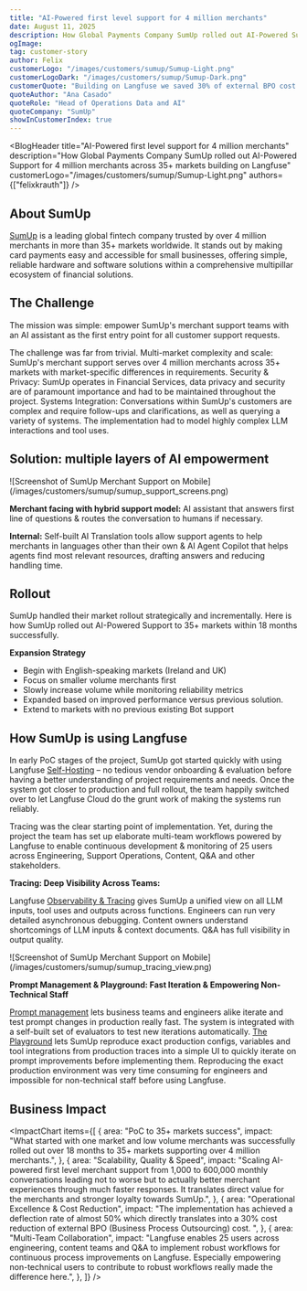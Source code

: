 ```yaml
---
title: "AI-Powered first level support for 4 million merchants"
date: August 11, 2025
description: How Global Payments Company SumUp rolled out AI-Powered Support for 4 million merchants across 35+ markets building on Langfuse
ogImage: 
tag: customer-story
author: Felix
customerLogo: "/images/customers/sumup/Sumup-Light.png"
customerLogoDark: "/images/customers/sumup/Sumup-Dark.png"
customerQuote: "Building on Langfuse we saved 30% of external BPO cost by deflecting 50% of support conversations to AI."
quoteAuthor: "Ana Casado"
quoteRole: "Head of Operations Data and AI"
quoteCompany: "SumUp"
showInCustomerIndex: true
---
```



<BlogHeader
  title="AI-Powered first level support for 4 million merchants"
  description="How Global Payments Company SumUp rolled out AI-Powered Support for 4 million merchants across 35+ markets building on Langfuse"
  customerLogo="/images/customers/sumup/Sumup-Light.png"
  authors={["felixkrauth"]}
/>

## About SumUp
[SumUp](https://www.sumup.com/en-gb/) is a leading global fintech company trusted by over 4 million merchants in more than 35+ markets worldwide. It stands out by making card payments easy and accessible for small businesses, offering simple, reliable hardware and software solutions within a comprehensive multipillar ecosystem of financial solutions.

## The Challenge
The mission was simple: empower SumUp's merchant support teams with an AI assistant as the first entry point for all customer support requests. 

The challenge was far from trivial. Multi-market complexity and scale: SumUp's merchant support serves over 4 million merchants across 35+ markets with market-specific differences in requirements. Security & Privacy: SumUp operates in Financial Services, data privacy and security are of paramount importance and had to be maintained throughout the project. Systems Integration: Conversations within SumUp's customers are complex and require follow-ups and clarifications, as well as querying a variety of systems. The implementation had to model highly complex LLM interactions and tool uses.

## Solution: multiple layers of AI empowerment
<Frame fullWidth>
  ![Screenshot of SumUp Merchant Support on Mobile](/images/customers/sumup/sumup_support_screens.png)
</Frame>

**Merchant facing with hybrid support model:** AI assistant that answers first line of questions & routes the conversation to humans if necessary.

**Internal:** Self-built AI Translation tools allow support agents to help merchants in languages other than their own & AI Agent Copilot that helps agents find most relevant resources, drafting answers and reducing handling time. 

## Rollout

SumUp handled their market rollout strategically and incrementally. Here is how SumUp rolled out AI-Powered Support to 35+ markets within 18 months successfully.

**Expansion Strategy**
* Begin with English-speaking markets (Ireland and UK)  
* Focus on smaller volume merchants first  
* Slowly increase volume while monitoring reliability metrics  
* Expanded based on improved performance versus previous solution.  
* Extend to markets with no previous existing Bot support

## How SumUp is using Langfuse

In early PoC stages of the project, SumUp got started quickly with using Langfuse [Self-Hosting](/self-hosting) – no tedious vendor onboarding & evaluation before having a better understanding of project requirements and needs. Once the system got closer to production and full rollout, the team happily switched over to let Langfuse Cloud do the grunt work of making the systems run reliably.

Tracing was the clear starting point of implementation. Yet, during the project the team has set up elaborate multi-team workflows powered by Langfuse to enable continuous development & monitoring of 25 users across Engineering, Support Operations, Content, Q\&A and other stakeholders.

<CustomerQuote
  quote="Projects like ours often start from an Engineering perspective. Langfuse gave us full observability and asynchronous debugging powers out of the box. If anyone builds an LLM application they should start with that."
  name="Luis Dreisbach"
  role="Senior Machine Learning Engineer"
  company="SumUp"
  image="/images/customers/sumup/luis-dreisbach.jpg"
/>

**Tracing: Deep Visibility Across Teams:** 

Langfuse [Observability & Tracing](/docs/observability/overview) gives SumUp a unified view on all LLM inputs, tool uses and outputs across functions. Engineers can run very detailed asynchronous debugging. Content owners understand shortcomings of LLM inputs & context documents. Q&A has full visibility in output quality.

<Frame fullWidth>
  ![Screenshot of SumUp Merchant Support on Mobile](/images/customers/sumup/sumup_tracing_view.png)
</Frame>

**Prompt Management & Playground: Fast Iteration & Empowering Non-Technical Staff**

[Prompt management](/docs/prompt-management/overview) lets business teams and engineers alike iterate and test prompt changes in production really fast. The system is integrated with a self-built set of evaluators to test new iterations automatically. [The Playground](/docs/prompt-management/features/playground) lets SumUp reproduce exact production configs, variables and tool integrations from production traces into a simple UI to quickly iterate on prompt improvements before implementing them. Reproducing the exact production environment was very time consuming for engineers and impossible for non-technical staff before using Langfuse.

## Business Impact

<CustomerQuote
  quote="Building on Langfuse we have achieved a 50% deflection rate of conversations that don't go to humans. That is 300,000 monthly merchant requests that no longer require human support – that’s 10,000 per day! Even though merchant numbers grow fast; we can focus our resources on more valuable challenges."
  name="Ana Casado"
  role="Head of Operations Data and AI"
  company="SumUp"
  image="/images/customers/sumup/ana-casado.jpg"
/>

<ImpactChart
  items={[
    {
      area: "PoC to 35+ markets success",
      impact: "What started with one market and low volume merchants was successfully rolled out over 18 months to 35+ markets supporting over 4 million merchants.",
    },
    {
      area: "Scalability, Quality & Speed",
      impact: "Scaling AI-powered first level merchant support from 1,000 to 600,000 monthly conversations leading not to worse but to actually better merchant experiences through much faster responses. It translates direct value for the merchants and stronger loyalty towards SumUp.",
    },
    {
      area: "Operational Excellence & Cost Reduction",
      impact:
        "The implementation has achieved a deflection rate of almost 50% which directly translates into a 30% cost reduction of external BPO (Business Process Outsourcing) cost. ",
    },
    {
      area: "Multi-Team Collaboration",
      impact:
        "Langfuse enables 25 users across engineering, content teams and Q&A to implement robust workflows for continuous process improvements on Langfuse. Especially empowering non-technical users to contribute to robust workflows really made the difference here.",
    },
  ]}
/>







